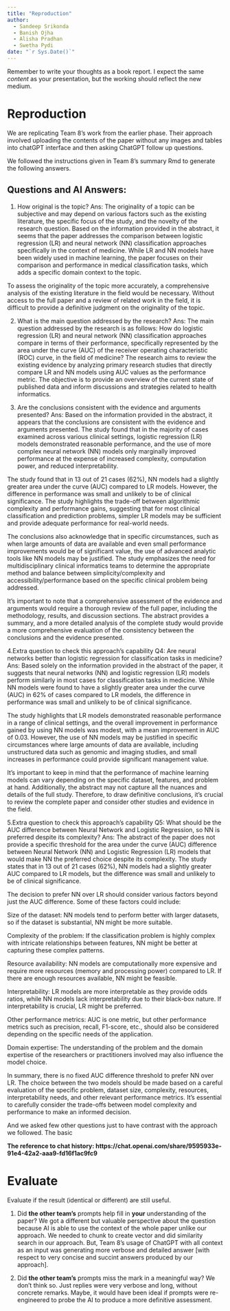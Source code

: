 ```yaml
---
title: "Reproduction"
author:
  - Sandeep Srikonda
  - Banish Ojha
  - Alisha Pradhan
  - Swetha Pydi
date: "`r Sys.Date()`"
---
```


Remember to write your thoughts as a book report.
I expect the same _content_ as your presentation, but the working should reflect the new medium.

# Reproduction

We are replicating Team 8's work from the earlier phase. Their approach involved uploading the contents of the paper without any images and tables into chatGPT interface and then asking ChatGPT follow up questions. 

We followed the instructions given in Team 8's summary Rmd to generate the following answers.

## Questions and AI Answers:

  1. How original is the topic?
  Ans: The originality of a topic can be subjective and may depend on various factors such as the existing literature, the specific focus of the study, and the novelty of the research question. Based on the information provided in the abstract, it seems that the paper addresses the comparison between logistic regression (LR) and neural network (NN) classification approaches specifically in the context of medicine. While LR and NN models have been widely used in machine learning, the paper focuses on their comparison and performance in medical classification tasks, which adds a specific domain context to the topic.

To assess the originality of the topic more accurately, a comprehensive analysis of the existing literature in the field would be necessary. Without access to the full paper and a review of related work in the field, it is difficult to provide a definitive judgment on the originality of the topic.
  
  2. What is the main question addressed by the research?
  Ans: The main question addressed by the research is as follows: How do logistic regression (LR) and neural network (NN) classification approaches compare in terms of their performance, specifically represented by the area under the curve (AUC) of the receiver operating characteristic (ROC) curve, in the field of medicine? The research aims to review the existing evidence by analyzing primary research studies that directly compare LR and NN models using AUC values as the performance metric. The objective is to provide an overview of the current state of published data and inform discussions and strategies related to health informatics.
  
  3. Are the conclusions consistent with the evidence and arguments presented?
  Ans: 
Based on the information provided in the abstract, it appears that the conclusions are consistent with the evidence and arguments presented. The study found that in the majority of cases examined across various clinical settings, logistic regression (LR) models demonstrated reasonable performance, and the use of more complex neural network (NN) models only marginally improved performance at the expense of increased complexity, computation power, and reduced interpretability.

The study found that in 13 out of 21 cases (62%), NN models had a slightly greater area under the curve (AUC) compared to LR models. However, the difference in performance was small and unlikely to be of clinical significance. The study highlights the trade-off between algorithmic complexity and performance gains, suggesting that for most clinical classification and prediction problems, simpler LR models may be sufficient and provide adequate performance for real-world needs.

The conclusions also acknowledge that in specific circumstances, such as when large amounts of data are available and even small performance improvements would be of significant value, the use of advanced analytic tools like NN models may be justified. The study emphasizes the need for multidisciplinary clinical informatics teams to determine the appropriate method and balance between simplicity/complexity and accessibility/performance based on the specific clinical problem being addressed.

It's important to note that a comprehensive assessment of the evidence and arguments would require a thorough review of the full paper, including the methodology, results, and discussion sections. The abstract provides a summary, and a more detailed analysis of the complete study would provide a more comprehensive evaluation of the consistency between the conclusions and the evidence presented.


  4.Extra question to check this approach's capability
  Q4: Are neural networks better than logistic regression for classification tasks in medicine?
  Ans: Based solely on the information provided in the abstract of the paper, it suggests that neural networks (NN) and logistic regression (LR) models perform similarly in most cases for classification tasks in medicine. While NN models were found to have a slightly greater area under the curve (AUC) in 62% of cases compared to LR models, the difference in performance was small and unlikely to be of clinical significance.

The study highlights that LR models demonstrated reasonable performance in a range of clinical settings, and the overall improvement in performance gained by using NN models was modest, with a mean improvement in AUC of 0.03. However, the use of NN models may be justified in specific circumstances where large amounts of data are available, including unstructured data such as genomic and imaging studies, and small increases in performance could provide significant management value.

It's important to keep in mind that the performance of machine learning models can vary depending on the specific dataset, features, and problem at hand. Additionally, the abstract may not capture all the nuances and details of the full study. Therefore, to draw definitive conclusions, it's crucial to review the complete paper and consider other studies and evidence in the field.


  5.Extra question to check this approach's capability
  Q5: What should be the AUC difference between Neural Network and Logistic Regression, so NN is preferred despite its complexity?
  Ans: The abstract of the paper does not provide a specific threshold for the area under the curve (AUC) difference between Neural Network (NN) and Logistic Regression (LR) models that would make NN the preferred choice despite its complexity. The study states that in 13 out of 21 cases (62%), NN models had a slightly greater AUC compared to LR models, but the difference was small and unlikely to be of clinical significance.

  The decision to prefer NN over LR should consider various factors beyond just the AUC difference. Some of these factors could include:

  Size of the dataset: NN models tend to perform better with larger datasets, so if the dataset is substantial, NN might be more suitable.

  Complexity of the problem: If the classification problem is highly complex with intricate relationships between features, NN might be better at capturing these complex patterns.

  Resource availability: NN models are computationally more expensive and require more resources (memory and processing power) compared to LR. If there are enough resources available, NN might be feasible.

  Interpretability: LR models are more interpretable as they provide odds ratios, while NN models lack interpretability due to their black-box nature. If interpretability is crucial, LR might be preferred.

  Other performance metrics: AUC is one metric, but other performance metrics such as precision, recall, F1-score, etc., should also be considered depending on the specific needs of the application.

  Domain expertise: The understanding of the problem and the domain expertise of the researchers or practitioners involved may also influence the model choice.

  In summary, there is no fixed AUC difference threshold to prefer NN over LR. The choice between the two models should be made based on a careful evaluation of the specific problem, dataset size, complexity, resources, interpretability needs, and other relevant performance metrics. It's essential to carefully consider the trade-offs between model complexity and performance to make an informed decision.

  And we asked few other questions just to have contrast with the approach we followed. The basic 

**The reference to chat history: https://chat.openai.com/share/9595933e-91e4-42a2-aaa9-fd16f1ac9fc9**


# Evaluate

Evaluate if the result (identical or different) are still useful.

1. Did **the other team's** prompts help fill in **your** understanding of the paper?
We got a different but valuable perspective about the question because AI is able to use the context of the whole paper unlike our approach. We needed to chunk to create vector and did similarity search in our approach. But, Team 8's usage of ChatGPT with all context as an input was generating more verbose and detailed answer [with respect to very concise and succint answers produced by our approach].

2. Did **the other team's** prompts miss the mark in a meaningful way?
We don't think so. Just replies were very verbose and long, without concrete remarks. Maybe, it would have been ideal if prompts were re-engineered to probe the AI to produce a more definitive assessment​.
